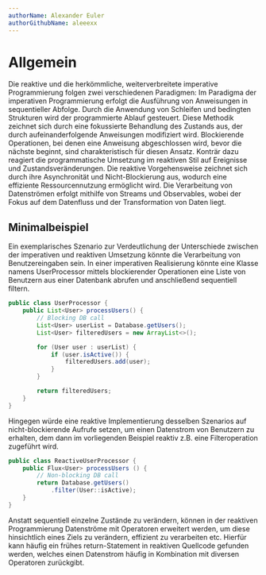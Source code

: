 ```yaml
---
authorName: Alexander Euler
authorGithubName: aleeexx
---
```


# Allgemein

Die reaktive und die herkömmliche, weiterverbreitete imperative Programmierung folgen zwei verschiedenen Paradigmen:
Im Paradigma der imperativen Programmierung erfolgt die Ausführung von Anweisungen in sequentieller Abfolge.
Durch die Anwendung von Schleifen und bedingten Strukturen wird der programmierte Ablauf gesteuert.
Diese Methodik zeichnet sich durch eine fokussierte Behandlung des Zustands aus, der durch aufeinanderfolgende
Anweisungen modifiziert wird. Blockierende Operationen, bei denen eine Anweisung abgeschlossen wird,
bevor die nächste beginnt, sind charakteristisch für diesen Ansatz.
Konträr dazu reagiert die programmatische Umsetzung im reaktiven Stil auf Ereignisse und Zustandsveränderungen.
Die reaktive Vorgehensweise zeichnet sich durch ihre Asynchronität und Nicht-Blockierung aus, wodurch eine effiziente
Ressourcennutzung ermöglicht wird. Die Verarbeitung von Datenströmen erfolgt mithilfe von Streams und Observables,
wobei der Fokus auf dem Datenfluss und der Transformation von Daten liegt.

## Minimalbeispiel

Ein exemplarisches Szenario zur Verdeutlichung der Unterschiede zwischen der imperativen und
reaktiven Umsetzung könnte die Verarbeitung von Benutzereingaben sein. In einer imperativen Realisierung
könnte eine Klasse namens UserProcessor mittels blockierender Operationen eine Liste von Benutzern
aus einer Datenbank abrufen und anschließend sequentiell filtern.

```java
public class UserProcessor {
    public List<User> processUsers() {
        // Blocking DB call
        List<User> userList = Database.getUsers();
        List<User> filteredUsers = new ArrayList<>();

        for (User user : userList) {
            if (user.isActive()) {
                filteredUsers.add(user);
            }
        }

        return filteredUsers;
    }
}
```

Hingegen würde eine reaktive Implementierung desselben Szenarios auf nicht-blockierende Aufrufe setzen,
um einen Datenstrom von Benutzern zu erhalten, dem dann im vorliegenden Beispiel reaktiv
z.B. eine Filteroperation zugeführt wird.

```java
public class ReactiveUserProcessor {
    public Flux<User> processUsers () {
        // Non-blocking DB call
        return Database.getUsers()
            .filter(User::isActive);
    }
}
```

Anstatt sequentiell einzelne Zustände zu verändern, können in der reaktiven Programmierung Datenströme
mit Operatoren erweitert werden, um diese hinsichtlich eines Ziels zu verändern, effizient zu verarbeiten etc.
Hierfür kann häufig ein frühes return-Statement in reaktiven Quellcode gefunden werden, welches einen Datenstrom
häufig in Kombination mit diversen Operatoren zurückgibt.
